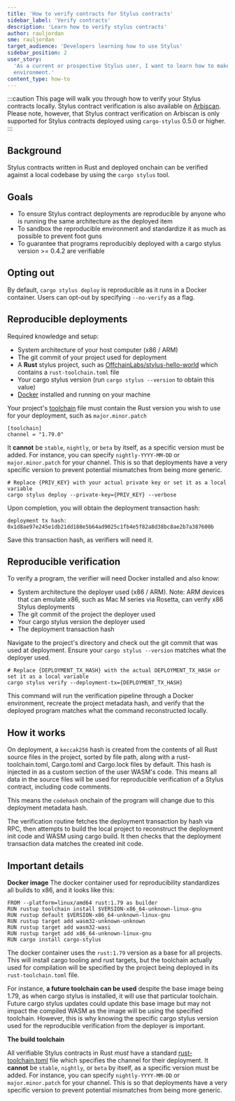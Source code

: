 ```yaml
---
title: 'How to verify contracts for Stylus contracts'
sidebar_label: 'Verify contracts'
description: 'Learn how to verify stylus contracts'
author: rauljordan
sme: rauljordan
target_audience: 'Developers learning how to use Stylus'
sidebar_position: 2
user_story:
  'As a current or prospective Stylus user, I want to learn how to make sure my Stylus contracts deployment are reproducible by anyone running the same
  environment.'
content_type: how-to
---
```


:::caution This page will walk you through how to verify your Stylus contracts locally. Stylus contract verification is also available on
[Arbiscan](https://arbiscan.io/). Please note, however, that Stylus contract verification on Arbiscan is only supported for Stylus contracts deployed using
`cargo-stylus` 0.5.0 or higher. :::

## Background

Stylus contracts written in Rust and deployed onchain can be verified against a local codebase by using the `cargo stylus` tool.

## Goals

- To ensure Stylus contract deployments are reproducible by anyone who is running the same architecture as the deployed item
- To sandbox the reproducible environment and standardize it as much as possible to prevent foot guns
- To guarantee that programs reproducibly deployed with a cargo stylus version >= 0.4.2 are verifiable

## Opting out

By default, `cargo stylus deploy` is reproducible as it runs in a Docker container. Users can opt-out by specifying `--no-verify` as a flag.

## Reproducible deployments

Required knowledge and setup:

- System architecture of your host computer (x86 / ARM)
- The git commit of your project used for deployment
- A **Rust** stylus project, such as [OffchainLabs/stylus-hello-world](https://github.com/OffchainLabs/stylus-hello-world) which contains a
  `rust-toolchain.toml` file
- Your cargo stylus version (run `cargo stylus --version` to obtain this value)
- [Docker](https://www.docker.com/) installed and running on your machine

Your project's [toolchain](https://rust-lang.github.io/rustup/overrides.html#the-toolchain-file) file must contain the Rust version you wish to use for your
deployment, such as `major.minor.patch`

```
[toolchain]
channel = "1.79.0"
```

It **cannot** be `stable`, `nightly`, or `beta` by itself, as a specific version must be added. For instance, you can specify `nightly-YYYY-MM-DD` or
`major.minor.patch` for your channel. This is so that deployments have a very specific version to prevent potential mismatches from being more generic.

```
# Replace {PRIV_KEY} with your actual private key or set it as a local variable
cargo stylus deploy --private-key={PRIV_KEY} --verbose
```

Upon completion, you will obtain the deployment transaction hash:

```
deployment tx hash: 0x1d8ae97e245e1db21dd188e5b64ad9025c1fb4e5f82a8d38bc8ae2b7a387600b
```

Save this transaction hash, as verifiers will need it.

## Reproducible verification

To verify a program, the verifier will need Docker installed and also know:

- System architecture the deployer used (x86 / ARM). Note: ARM devices that can emulate x86, such as Mac M series via Rosetta, can verify x86 Stylus deployments
- The git commit of the project the deployer used
- Your cargo stylus version the deployer used
- The deployment transaction hash

Navigate to the project's directory and check out the git commit that was used at deployment. Ensure your `cargo stylus --version` matches what the deployer
used.

```
# Replace {DEPLOYMENT_TX_HASH} with the actual DEPLOYMENT_TX_HASH or set it as a local variable
cargo stylus verify --deployment-tx={DEPLOYMENT_TX_HASH}
```

This command will run the verification pipeline through a Docker environment, recreate the project metadata hash, and verify that the deployed program matches
what the command reconstructed locally.

## How it works

On deployment, a `keccak256` hash is created from the contents of all Rust source files in the project, sorted by file path, along with a rust-toolchain.toml,
Cargo.toml and Cargo.lock files by default. This hash is injected in as a custom section of the user WASM's code. This means all data in the source files will
be used for reproducible verification of a Stylus contract, including code comments.

This means the `codehash` onchain of the program will change due to this deployment metadata hash.

The verification routine fetches the deployment transaction by hash via RPC, then attempts to build the local project to reconstruct the deployment init code
and WASM using cargo build. It then checks that the deployment transaction data matches the created init code.

## Important details

**Docker image** The docker container used for reproducibility standardizes all builds to x86, and it looks like this:

```shell
FROM --platform=linux/amd64 rust:1.79 as builder
RUN rustup toolchain install $VERSION-x86_64-unknown-linux-gnu
RUN rustup default $VERSION-x86_64-unknown-linux-gnu
RUN rustup target add wasm32-unknown-unknown
RUN rustup target add wasm32-wasi
RUN rustup target add x86_64-unknown-linux-gnu
RUN cargo install cargo-stylus
```

The docker container uses the `rust:1.79` version as a base for all projects. This will install cargo tooling and rust targets, but the toolchain actually used
for compilation will be specified by the project being deployed in its `rust-toolchain.toml` file.

For instance, **a future toolchain can be used** despite the base image being 1.79, as when cargo stylus is installed, it will use that particular toolchain.
Future cargo stylus updates could update this base image but may not impact the compiled WASM as the image will be using the specified toolchain. However, this
is why knowing the specific cargo stylus version used for the reproducible verification from the deployer is important.

**The build toolchain**

All verifiable Stylus contracts in Rust _must_ have a standard [rust-toolchain.toml](https://rust-lang.github.io/rustup/overrides.html#the-toolchain-file) file
which specifies the channel for their deployment. It **cannot** be `stable`, `nightly`, or `beta` by itself, as a specific version must be added. For instance,
you can specify `nightly-YYYY-MM-DD` or `major.minor.patch` for your channel. This is so that deployments have a very specific version to prevent potential
mismatches from being more generic.
